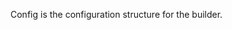 <!-- Code generated from the comments of the Config struct in builder/virtualbox/ovf/config.go; DO NOT EDIT MANUALLY -->

Config is the configuration structure for the builder.
